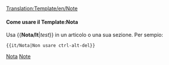 <noinclude>[[Translation:Template/en/Note]]{{en/-}}</noinclude>{{ambox
| type  = notice
| text  = <strong>Nota</strong><br/>{{{1|L'autore che ha aggiunto questo Modello non ha specificato un testo per la nota, per cui dovrebbe essere aggiornata o eliminata.}}}
}}<noinclude>

====Come usare il Template:Nota====
Usa <nowiki>{{</nowiki>'''Nota/It'''|''test''<nowiki>}}</nowiki> in un articolo o una sua sezione. Per sempio:
<pre>{{it/Nota|Non usare ctrl-alt-del}}</pre>

[[Category:it/Templates|Nota]][[Category:en/Message boxes|Note]]</noinclude>